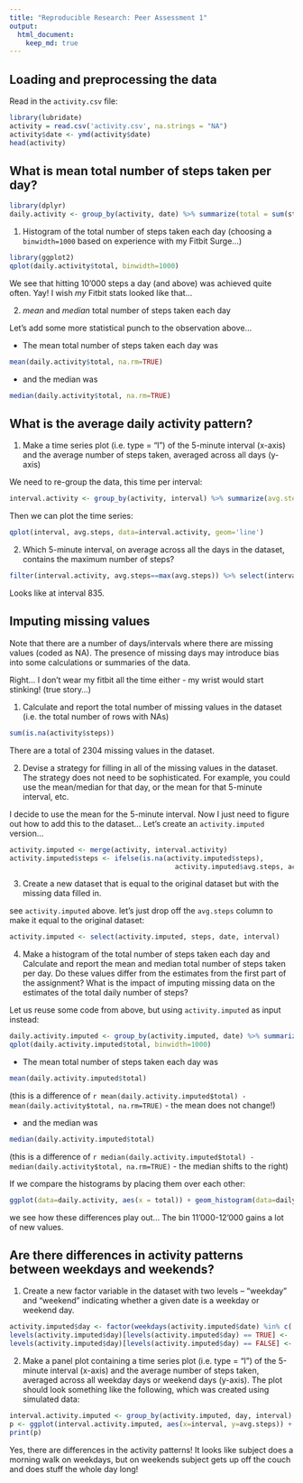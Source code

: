 ```yaml
---
title: "Reproducible Research: Peer Assessment 1"
output: 
  html_document:
    keep_md: true
---
```



## Loading and preprocessing the data

Read in the `activity.csv` file:

```r
library(lubridate)
activity = read.csv('activity.csv', na.strings = "NA")
activity$date <- ymd(activity$date)
head(activity)
```


## What is mean total number of steps taken per day?

```r
library(dplyr)
daily.activity <- group_by(activity, date) %>% summarize(total = sum(steps))
```

1. Histogram of the total number of steps taken each day 
(choosing a `binwidth=1000` based on experience with my Fitbit Surge...)

```r
library(ggplot2)
qplot(daily.activity$total, binwidth=1000)
```

We see that hitting 10'000 steps a day (and above) was achieved quite often. Yay! I wish *my* Fitbit stats looked like that...


2. *mean* and *median* total number of steps taken each day

Let's add some more statistical punch to the observation above... 

- The mean total number of steps taken each day was 
```r
mean(daily.activity$total, na.rm=TRUE)
``` 
- and the median was 
```r
median(daily.activity$total, na.rm=TRUE)
```

## What is the average daily activity pattern?

1. Make a time series plot (i.e. type = "l") of the 5-minute interval (x-axis) and the average number of steps taken, averaged across all days (y-axis)

We need to re-group the data, this time per interval:

```r
interval.activity <- group_by(activity, interval) %>% summarize(avg.steps = mean(steps, na.rm = TRUE))
```

Then we can plot the time series:

```r
qplot(interval, avg.steps, data=interval.activity, geom='line')
```

2. Which 5-minute interval, on average across all the days in the dataset, contains the maximum number of steps?

```r
filter(interval.activity, avg.steps==max(avg.steps)) %>% select(interval)
```

Looks like at interval 835.


## Imputing missing values

Note that there are a number of days/intervals where there are missing values (coded as NA). The presence of missing days may introduce bias into some calculations or summaries of the data.

Right... I don't wear my fitbit all the time either - my wrist would start stinking! (true story...)

1. Calculate and report the total number of missing values in the dataset (i.e. the total number of rows with NAs)

```r
sum(is.na(activity$steps))
```

There are a total of 2304 missing values in the dataset.

2. Devise a strategy for filling in all of the missing values in the dataset. The strategy does not need to be sophisticated. For example, you could use the mean/median for that day, or the mean for that 5-minute interval, etc.

I decide to use the mean for the 5-minute interval. Now I just need to figure out how to add this to the dataset...
Let's create an `activity.imputed` version...

```r
activity.imputed <- merge(activity, interval.activity)
activity.imputed$steps <- ifelse(is.na(activity.imputed$steps), 
                                         activity.imputed$avg.steps, activity.imputed$steps)
```

3. Create a new dataset that is equal to the original dataset but with the missing data filled in.

see `activity.imputed` above. let's just drop off the `avg.steps` column to make it equal to the original dataset:

```r
activity.imputed <- select(activity.imputed, steps, date, interval)
```

4. Make a histogram of the total number of steps taken each day and Calculate and report the mean and median total number of steps taken per day. Do these values differ from the estimates from the first part of the assignment? What is the impact of imputing missing data on the estimates of the total daily number of steps?

Let us reuse some code from above, but using `activity.imputed` as input instead:

```r
daily.activity.imputed <- group_by(activity.imputed, date) %>% summarize(total = sum(steps))
qplot(daily.activity.imputed$total, binwidth=1000)
```

- The mean total number of steps taken each day was 
```r
mean(daily.activity.imputed$total)
``` 
(this is a difference of `r mean(daily.activity.imputed$total) - mean(daily.activity$total, na.rm=TRUE)` - the mean does not change!)

- and the median was 
```r
median(daily.activity.imputed$total)
```
(this is a difference of `r median(daily.activity.imputed$total) - median(daily.activity$total, na.rm=TRUE)` - the median shifts to the right)

If we compare the histograms by placing them over each other:

```r
ggplot(data=daily.activity, aes(x = total)) + geom_histogram(data=daily.activity, fill='red', alpha=0.2, binwidth=1000) + geom_histogram(data=daily.activity.imputed, fill='blue', alpha=0.2, binwidth=1000)
```

we see how these differences play out... The bin 11'000-12'000 gains a lot of new values.

## Are there differences in activity patterns between weekdays and weekends?

1. Create a new factor variable in the dataset with two levels -- "weekday" and "weekend" indicating whether a given date is a weekday or weekend day.

```r
activity.imputed$day <- factor(weekdays(activity.imputed$date) %in% c('Saturday', 'Sunday'))
levels(activity.imputed$day)[levels(activity.imputed$day) == TRUE] <- 'weekend'
levels(activity.imputed$day)[levels(activity.imputed$day) == FALSE] <- 'weekday'
```

2. Make a panel plot containing a time series plot (i.e. type = "l") of the 5-minute interval (x-axis) and the average number of steps taken, averaged across all weekday days or weekend days (y-axis). The plot should look something like the following, which was created using simulated data:

```r
interval.activity.imputed <- group_by(activity.imputed, day, interval) %>% summarize(avg.steps = mean(steps))
p <- ggplot(interval.activity.imputed, aes(x=interval, y=avg.steps)) + geom_line() + facet_grid(day ~ .)
print(p)
```

Yes, there are differences in the activity patterns! It looks like subject does a morning walk on weekdays, but on weekends subject gets up off the couch and does stuff the whole day long!
